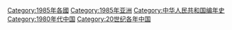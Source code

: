 {{portal|中华人民共和国}}
{{Commonscat|1985 in China}}
{{Year by category
|m=1
|c=9
|d=8
|y=5
|cat=中国
|sortkey=中国
|parent=20世纪各年中国
|subcat=1980年代中国
}}

{{Catmore}}

[[Category:1985年各國‎|Category:1985年各國‎]]
[[Category:1985年亚洲|Category:1985年亚洲]]
[[Category:中华人民共和国编年史|Category:中华人民共和国编年史]]
[[Category:1980年代中国|Category:1980年代中国]]
[[Category:20世纪各年中国|Category:20世纪各年中国]]